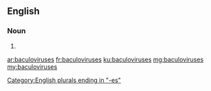 ==English==

===Noun===
{{head|en|plural}}

# {{plural of|baculovirus|lang=en|nocat=1}}

[[Category:English plurals ending in "-es"]]

[[ar:baculoviruses]]
[[fr:baculoviruses]]
[[ku:baculoviruses]]
[[mg:baculoviruses]]
[[my:baculoviruses]]